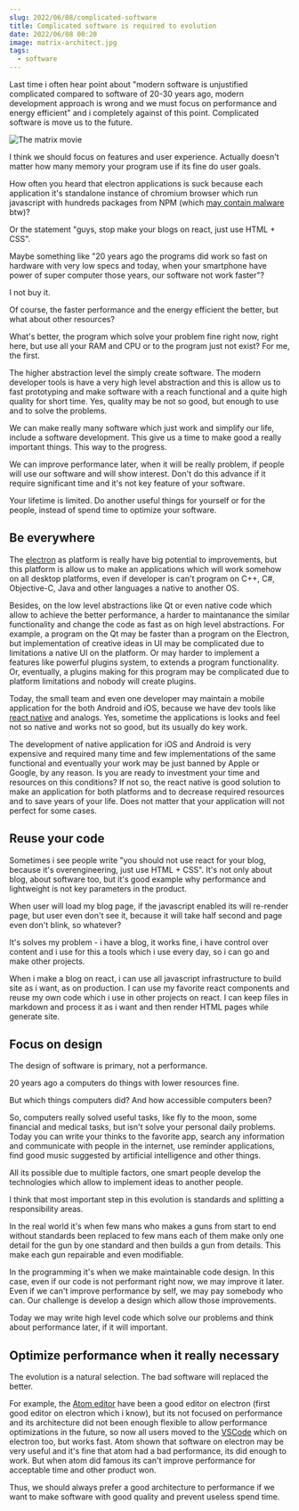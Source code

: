 ```yaml
---
slug: 2022/06/08/complicated-software
title: Complicated software is required to evolution
date: 2022/06/08 00:20
image: matrix-architect.jpg
tags:
  - software
---
```


Last time i often hear point about "modern software is unjustified complicated compared to software of 20-30 years ago, modern development approach is wrong and we must focus on performance and energy efficient" and i completely against of this point. Complicated software is move us to the future.

![](matrix-architect.jpg 'The matrix movie')

I think we should focus on features and user experience. Actually doesn't matter how many memory your program use if its fine do user goals.

How often you heard that electron applications is suck because each application it's standalone instance of chromium browser which run javascript with hundreds packages from NPM (which [may contain malware](https://arstechnica.com/information-technology/2022/03/sabotage-code-added-to-popular-npm-package-wiped-files-in-russia-and-belarus/) btw)?

Or the statement "guys, stop make your blogs on react, just use HTML + CSS".

Maybe something like "20 years ago the programs did work so fast on hardware with very low specs and today, when your smartphone have power of super computer those years, our software not work faster"?

I not buy it.

Of course, the faster performance and the energy efficient the better, but what about other resources?

What's better, the program which solve your problem fine right now, right here, but use all your RAM and CPU or to the program just not exist? For me, the first.

The higher abstraction level the simply create software. The modern developer tools is have a very high level abstraction and this is allow us to fast prototyping and make software with a reach functional and a quite high quality for short time. Yes, quality may be not so good, but enough to use and to solve the problems.

We can make really many software which just work and simplify our life, include a software development. This give us a time to make good a really important things. This way to the progress.

We can improve performance later, when it will be really problem, if people will use our software and will show interest. Don't do this advance if it require significant time and it's not key feature of your software.

Your lifetime is limited. Do another useful things for yourself or for the people, instead of spend time to optimize your software.

## Be everywhere

The [electron](https://www.electronjs.org/) as platform is really have big potential to improvements, but this platform is allow us to make an applications which will work somehow on all desktop platforms, even if developer is can't program on C++, C#, Objective-C, Java and other languages a native to another OS.

Besides, on the low level abstractions like Qt or even native code which allow to achieve the better performance, a harder to maintanance the similar functionality and change the code as fast as on high level abstractions. For example, a program on the Qt may be faster than a program on the Electron, but implementation of creative ideas in UI may be complicated due to limitations a native UI on the platform. Or may harder to implement a features like powerful plugins system, to extends a program functionality. Or, eventually, a plugins making for this program may be complicated due to platform limitations and nobody will create plugins.

Today, the small team and even one developer may maintain a mobile application for the both Android and iOS, because we have dev tools like [react native](https://reactnative.dev/) and analogs. Yes, sometime the applications is looks and feel not so native and works not so good, but its usually do key work.

The development of native application for iOS and Android is very expensive and required many time and few implementations of the same functional and eventually your work may be just banned by Apple or Google, by any reason. Is you are ready to investment your time and resources on this conditions? If not so, the react native is good solution to make an application for both platforms and to decrease required resources and to save years of your life. Does not matter that your application will not perfect for some cases.

## Reuse your code

Sometimes i see people write "you should not use react for your blog, because it's overengineering, just use HTML + CSS". It's not only about blog, about software too, but it's good example why performance and lightweight is not key parameters in the product.

When user will load my blog page, if the javascript enabled its will re-render page, but user even don't see it, because it will take half second and page even don't blink, so whatever?

It's solves my problem - i have a blog, it works fine, i have control over content and i use for this a tools which i use every day, so i can go and make other projects.

When i make a blog on react, i can use all javascript infrastructure to build site as i want, as on production. I can use my favorite react components and reuse my own code which i use in other projects on react. I can keep files in markdown and process it as i want and then render HTML pages while generate site.

## Focus on design

The design of software is primary, not a performance.

20 years ago a computers do things with lower resources fine.

But which things computers did? And how accessible computers been?

So, computers really solved useful tasks, like fly to the moon, some financial and medical tasks, but isn't solve your personal daily problems. Today you can write your thinks to the favorite app, search any information and communicate with people in the internet, use reminder applications, find good music suggested by artificial intelligence and other things.

All its possible due to multiple factors, one smart people develop the technologies which allow to implement ideas to another people.

I think that most important step in this evolution is standards and splitting a responsibility areas.

In the real world it's when few mans who makes a guns from start to end without standards been replaced to few mans each of them make only one detail for the gun by one standard and then builds a gun from details. This make each gun repairable and even modifiable.

In the programming it's when we make maintainable code design. In this case, even if our code is not performant right now, we may improve it later. Even if we can't improve performance by self, we may pay somebody who can. Our challenge is develop a design which allow those improvements.

Today we may write high level code which solve our problems and think about performance later, if it will important.

## Optimize performance when it really necessary

The evolution is a natural selection. The bad software will replaced the better.

For example, the [Atom editor](https://atom.io/) have been a good editor on electron (first good editor on electron which i know), but its not focused on performance and its architecture did not been enough flexible to allow performance optimizations in the future, so now all users moved to the [VSCode](https://code.visualstudio.com/) which on electron too, but works fast. Atom shown that software on electron may be very useful and it's fine that atom had a bad performance, its did enough to work. But when atom did famous its can't improve performance for acceptable time and other product won.

Thus, we should always prefer a good architecture to performance if we want to make software with good quality and prevent useless spend time.
